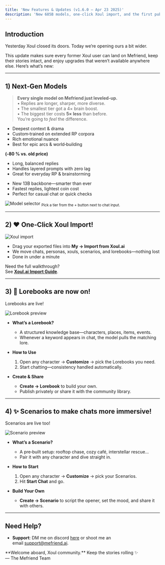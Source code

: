 ```yaml
---
title: 'New Features & Updates (v1.6.0 – Apr 23 2025)'
description: 'New 685B models, one‑click Xoul import, and the first public betas of Lorebooks & Scenarios.'
---
```


## Introduction

Yesterday Xoul closed its doors. Today we’re opening ours a bit wider.

This update makes sure every former Xoul user can land on Mefriend, keep their stories intact, and enjoy upgrades that weren’t available anywhere else. Here’s what’s new:

---

## 1) Next‑Gen Models

> **Every single model on Mefriend just leveled‑up.**  
> • Replies are longer, sharper, more diverse.  
> • The smallest tier got a 4× brain boost.  
> • The biggest tier costs **5× less** than before.  
> You’re going to *feel* the difference.


<CardGroup>
  <Card title="Tier 3 – Titan (685B‑FT)" icon="bolt">
    <ul>
      <li>Deepest context & drama</li>
      <li>Custom‑trained on extended RP corpora</li>
      <li>Rich emotional nuance</li>
      <li>Best for epic arcs & world‑building</li>
    </ul>
    <b>(‑80 % vs. old price)</b>
  </Card>

  <Card title="Tier 2 – Muse (685B)" icon="sparkles">
    <ul>
      <li>Long, balanced replies</li>
      <li>Handles layered prompts with zero lag</li>
      <li>Great for everyday RP & brainstorming</li>
    </ul>
  </Card>

  <Card title="Tier 1 – Spark (13B, Revamped)" icon="wand-magic-sparkles">
    <ul>
      <li>New 13B backbone—smarter than ever</li>
      <li>Fastest replies, lightest coin cost</li>
      <li>Perfect for casual chat or quick checks</li>
    </ul>
  </Card>
</CardGroup>

![Model selector](/images/changelog/2025_04_23/models.png)
<sub>Pick a tier from the + button next to chat input.</sub>

---

## 2) ❤️ One‑Click Xoul Import!

<img
  className="block"
  src="/images/changelog/2025_04_23/import.png"
  alt="Xoul import"
/>

- Drag your exported files into **My → Import from Xoul.ai**  
- We move chats, personas, xouls, scenarios, and lorebooks—nothing lost  
- Done in under a minute

Need the full walkthrough?  
See **[Xoul.ai Import Guide](/xoul_integration_guide__2025_04_22)**.

---

## 3) 📖 Lorebooks are now on!

Lorebooks are live!

![Lorebook preview](/images/changelog/2025_04_23/lorebook.png)

- **What’s a Lorebook?**  
  - A structured knowledge base—characters, places, items, events.  
  - Whenever a keyword appears in chat, the model pulls the matching lore.

- **How to Use**  
  1. Open any character → **Customize** → pick the Lorebooks you need.  
  2. Start chatting—consistency handled automatically.

- **Create & Share**  
  - **Create → Lorebook** to build your own.  
  - Publish privately or share it with the community library.

---

## 4) ✨ Scenarios to make chats more immersive!

Scenarios are live too!

![Scenario preview](/images/changelog/2025_04_23/scenario.png)

- **What’s a Scenario?**  
  - A pre‑built setup: rooftop chase, cozy café, interstellar rescue…  
  - Pair it with any character and dive straight in.

- **How to Start**  
  1. Open any character → **Customize** → pick your Scenarios.  
  2. Hit **Start Chat** and go.

- **Build Your Own**  
  - **Create → Scenario** to script the opener, set the mood, and share it with others.

---

## Need Help?
- **Support**: DM me on discord [here](discord.com/users/1011464168982978690) or shoot me an email [support@mefriend.ai](mailto:support@mefriend.ai).

<Note>
  **Welcome aboard, Xoul community.**  
  Keep the stories rolling ✨  
  — The Mefriend Team
</Note>
